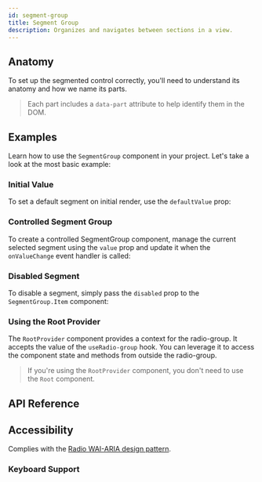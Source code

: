 ```yaml
---
id: segment-group
title: Segment Group
description: Organizes and navigates between sections in a view.
---
```


<ComponentPreview id="SegmentGroup" />

## Anatomy

To set up the segmented control correctly, you'll need to understand its anatomy and how we name its
parts.

> Each part includes a `data-part` attribute to help identify them in the DOM.

<Anatomy id="segmented-control" />

## Examples

Learn how to use the `SegmentGroup` component in your project. Let's take a look at the most basic
example:

<Example id="basic" />

### Initial Value

To set a default segment on initial render, use the `defaultValue` prop:

<Example id="initial-value" />

### Controlled Segment Group

To create a controlled SegmentGroup component, manage the current selected segment using the `value`
prop and update it when the `onValueChange` event handler is called:

<Example id="controlled" />

### Disabled Segment

To disable a segment, simply pass the `disabled` prop to the `SegmentGroup.Item` component:

<Example id="disabled" />

### Using the Root Provider

The `RootProvider` component provides a context for the radio-group. It accepts the value of the `useRadio-group` hook.
You can leverage it to access the component state and methods from outside the radio-group.

<Example id="root-provider" />

> If you're using the `RootProvider` component, you don't need to use the `Root` component.

## API Reference

<ComponentTypes id="radio-group" />

## Accessibility

Complies with the [Radio WAI-ARIA design pattern](https://www.w3.org/WAI/ARIA/apg/patterns/radio/).

### Keyboard Support

<KeyBindingsTable id="radio-group" />
